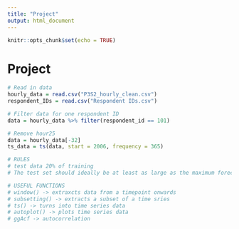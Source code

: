 ```yaml
---
title: "Project"
output: html_document
---
```


```r
knitr::opts_chunk$set(echo = TRUE)
```

# Project

```r

# Read in data
hourly_data = read.csv("P3S2_hourly_clean.csv")
respondent_IDs = read.csv("Respondent IDs.csv")

# Filter data for one respondent ID
data = hourly_data %>% filter(respondent_id == 101)

# Remove hour25
data = hourly_data[-32]
ts_data = ts(data, start = 2006, frequency = 365)

# RULES
# test data 20% of training
# The test set should ideally be at least as large as the maximum forecast horizon required.

# USEFUL FUNCTIONS
# window() -> extraxcts data from a timepoint onwards
# subsetting() -> extracts a subset of a time sries
# ts() -> turns into time series data
# autoplot() -> plots time series data
# ggAcf -> autocorrelation

```
